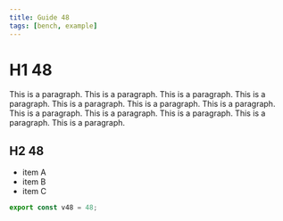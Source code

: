 ```yaml
---
title: Guide 48
tags: [bench, example]
---
```


# H1 48

This is a paragraph. This is a paragraph. This is a paragraph. This is a paragraph. This is a paragraph. This is a paragraph. This is a paragraph. This is a paragraph. This is a paragraph. This is a paragraph. This is a paragraph. This is a paragraph. 

## H2 48

- item A
- item B
- item C

```ts
export const v48 = 48;
```